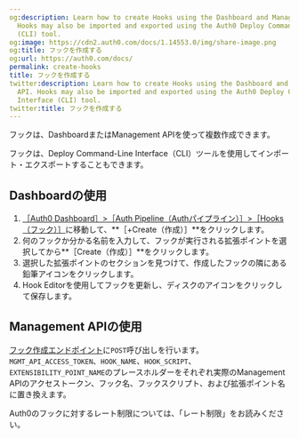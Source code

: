 ```yaml
---
og:description: Learn how to create Hooks using the Dashboard and Management API.
  Hooks may also be imported and exported using the Auth0 Deploy Command-Line Interface
  (CLI) tool.
og:image: https://cdn2.auth0.com/docs/1.14553.0/img/share-image.png
og:title: フックを作成する
og:url: https://auth0.com/docs/
permalink: create-hooks
title: フックを作成する
twitter:description: Learn how to create Hooks using the Dashboard and Management
  API. Hooks may also be imported and exported using the Auth0 Deploy Command-Line
  Interface (CLI) tool.
twitter:title: フックを作成する
---
```






フックは、DashboardまたはManagement APIを使って複数作成できます。

フックは、Deploy Command-Line Interface（CLI）ツールを使用してインポート・エクスポートすることもできます。





## Dashboardの使用

1. [［Auth0 Dashboard］>［Auth Pipeline（Authパイプライン）］>［Hooks（フック）］](%24%7Bmanage_url%7D/#/hooks)に移動して、**［+Create（作成）］**をクリックします。
2. 何のフックか分かる名前を入力して、フックが実行される拡張ポイントを選択してから**［Create（作成）］**をクリックします。
3. 選択した拡張ポイントのセクションを見つけて、作成したフックの隣にある鉛筆アイコンをクリックします。
4. Hook Editorを使用してフックを更新し、ディスクのアイコンをクリックして保存します。

## Management APIの使用

[フック作成エンドポイント](/api/management/v2/#!/Hooks/post_hooks)に`POST`呼び出しを行います。`MGMT_API_ACCESS_TOKEN`、`HOOK_NAME`、`HOOK_SCRIPT`、`EXTENSIBILITY_POINT_NAME`のプレースホルダーをそれぞれ実際のManagement APIのアクセストークン、フック名、フックスクリプト、および拡張ポイント名に置き換えます。







Auth0のフックに対するレート制限については、「レート制限」をお読みください。